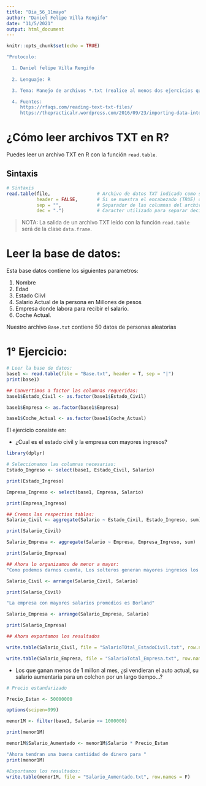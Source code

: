 ```yaml
---
title: "Dia_56_11mayo"
author: "Daniel Felipe Villa Rengifo"
date: "11/5/2021"
output: html_document
---
```


```r
knitr::opts_chunk$set(echo = TRUE)
```

```r
"Protocolo:

  1. Daniel felipe Villa Rengifo
  
  2. Lenguaje: R

  3. Tema: Manejo de archivos *.txt (realice al menos dos ejercicios que requieran cargar archivos externos, leer y procesar la información del archvo leído, y guardar las respuestas a los ejercicios  en archivos independientes)

  4. Fuentes:
     https://rfaqs.com/reading-text-txt-files/
     https://thepracticalr.wordpress.com/2016/09/23/importing-data-into-r/"
```


# ¿Cómo leer archivos TXT en R?

Puedes leer un archivo TXT en R con la función `read.table`.

## Sintaxis

```r
# Sintaxis
read.table(file,                 # Archivo de datos TXT indicado como string o ruta completa al archivo
           header = FALSE,       # Si se muestra el encabezado (TRUE) o no (FALSE)
           sep = "",             # Separador de las columnas del archivo
           dec = ".")            # Caracter utilizado para separar decimales de los números en el archivo
```

> NOTA: La salida de un archivo TXT leído con la función `read.table` será de la clase `data.frame`.

# Leer la base de datos:

Esta base datos contiene los siguientes parametros:

1. Nombre
2. Edad
3. Estado Ciivl
4. Salario Actual de la persona en Millones de pesos
5. Empresa donde labora para recibir el salario.
6. Coche Actual.

Nuestro archivo `Base.txt` contiene 50 datos de personas aleatorias


# 1° Ejercicio:

```r
# Leer la base de datos:
base1 <- read.table(file = "Base.txt", header = T, sep = "|")
print(base1)

## Convertimos a factor las columnas requeridas:
base1$Estado_Civil <- as.factor(base1$Estado_Civil)

base1$Empresa <- as.factor(base1$Empresa)

base1$Coche_Actual <- as.factor(base1$Coche_Actual)
```

El ejercicio consiste en:

+ ¿Cual es el estado civil y la empresa con mayores ingresos?

```r
library(dplyr)

# Seleccionamos las columnas necesarias:
Estado_Ingreso <- select(base1, Estado_Civil, Salario)

print(Estado_Ingreso)

Empresa_Ingreso <- select(base1, Empresa, Salario)

print(Empresa_Ingreso)

## Cremos las respectias tablas:
Salario_Civil <- aggregate(Salario ~ Estado_Civil, Estado_Ingreso, sum)

print(Salario_Civil)

Salario_Empresa <- aggregate(Salario ~ Empresa, Empresa_Ingreso, sum)

print(Salario_Empresa)

## Ahora lo organizamos de menor a mayor:
"Como podemos darnos cuenta, Los solteros generan mayores ingresos los solteros, se puede deducir que las personas solteras se dedican a estudiar por ende no les queda tiempo para hacer o deshacer familias y/o parejas."

Salario_Civil <- arrange(Salario_Civil, Salario)

print(Salario_Civil)

"La empresa con mayores salarios promedios es Borland"

Salario_Empresa <- arrange(Salario_Empresa, Salario)

print(Salario_Empresa)

## Ahora exportamos los resultados

write.table(Salario_Civil, file = "SalarioTOtal_EstadoCivil.txt", row.names = F)

write.table(Salario_Empresa, file = "SalarioTotal_Empresa.txt", row.names = F)
```


+ Los que ganan menos de 1 millon al mes, ¿si vendieran el auto actual, su salario aumentaria para un colchon por un largo tiempo...? 

```r
# Precio estandarizado

Precio_Estan <- 50000000

```



```r
options(scipen=999)

menor1M <- filter(base1, Salario <= 1000000)

print(menor1M)

menor1M$Salario_Aumentado <- menor1M$Salario * Precio_Estan

"Ahora tendran una buena cantiidad de dinero para "
print(menor1M)
```

```r
#Exportamos los resultados:
write.table(menor1M, file = "Salario_Aumentado.txt", row.names = F)
```




